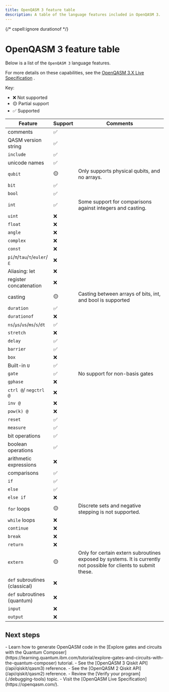 ```yaml
---
title: OpenQASM 3 feature table
description: A table of the language features included in OpenQASM 3.
---
```


{/* cspell:ignore durationof */}

# OpenQASM 3 feature table

Below is a list of the `OpenQASM 3` language features.

For more details on these capabilities, see the [OpenQASM 3.X Live Specification](https://openqasm.com/) .

Key:

*   ❌ Not supported
*   🟡 Partial support
*   ✅ Supported

| Feature                        | Support | Comments                                                                                                                  |
| ------------------------------ | ------- | ------------------------------------------------------------------------------------------------------------------------- |
| comments                       | ✅       |                                                                                                                           |
| QASM version string            | ✅       |                                                                                                                           |
| `include`                      | ✅       |                                                                                                                           |
| unicode names                  | ✅       |                                                                                                                           |
| `qubit`                        | 🟡      | Only supports physical qubits, and no arrays.                                                                             |
| `bit`                          | ✅       |                                                                                                                           |
| `bool`                         | ✅       |                                                                                                                           |
| `int`                          | ✅       | Some support for comparisons against integers and casting.                                                                |
| `uint`                         | ❌       |                                                                                                                           |
| `float`                        | ❌       |                                                                                                                           |
| `angle`                        | ❌       |                                                                                                                           |
| `complex`                      | ❌       |                                                                                                                           |
| `const`                        | ❌       |                                                                                                                           |
| `pi`/`π`/`tau`/`τ`/`euler`/`ℇ` | ❌       |                                                                                                                           |
| Aliasing: let                  | ❌       |                                                                                                                           |
| register concatenation         | ❌       |                                                                                                                           |
| casting                        | 🟡      | Casting between arrays of bits, int, and bool is supported                                                                |
| `duration`                     | ✅       |                                                                                                                           |
| `durationof`                   | ❌       |                                                                                                                           |
| `ns`/`µs`/`us`/`ms`/`s`/`dt`   | ✅       |                                                                                                                           |
| `stretch`                      | ❌       |                                                                                                                           |
| `delay`                        | ✅       |                                                                                                                           |
| `barrier`                      | ✅       |                                                                                                                           |
| `box`                          | ❌       |                                                                                                                           |
| Built-in `U`                   | ✅       |                                                                                                                           |
| `gate`                         | ✅       | No support for non-basis gates                                                                                            |
| `gphase`                       | ❌       |                                                                                                                           |
| `ctrl @`/ `negctrl @`          | ❌       |                                                                                                                           |
| `inv @`                        | ❌       |                                                                                                                           |
| `pow(k) @`                     | ❌       |                                                                                                                           |
| `reset`                        | ✅       |                                                                                                                           |
| `measure`                      | ✅       |                                                                                                                           |
| bit operations                 | ✅       |                                                                                                                           |
| boolean operations             | ✅       |                                                                                                                           |
| arithmetic expressions         | ❌       |                                                                                                                           |
| comparisons                    | ✅       |                                                                                                                           |
| `if`                           | ✅       |                                                                                                                           |
| `else`                         | ✅       |                                                                                                                           |
| `else if`                      | ❌       |                                                                                                                           |
| `for` loops                    | 🟡      | Discrete sets and negative stepping is not supported.                                                                     |
| `while` loops                  | ❌       |                                                                                                                           |
| `continue`                     | ❌       |                                                                                                                           |
| `break`                        | ❌       |                                                                                                                           |
| `return`                       | ❌       |                                                                                                                           |
| `extern`                       | 🟡      | Only for certain extern subroutines exposed by systems. It is currently not possible for clients to submit these. |
| `def` subroutines (classical)  | ❌       |                                                                                                                           |
| `def` subroutines (quantum)    | ❌       |                                                                                                                           |
| `input`                        | ❌       |                                                                                                                           |
| `output`                       | ❌       |                                                                                                                           |

## Next steps 

<Admonition type="tip" title="Recommendations">
    - Learn how to generate OpenQASM code in the [Explore gates and circuits with the Quantum Composer](https://learning.quantum.ibm.com/tutorial/explore-gates-and-circuits-with-the-quantum-composer) tutorial.
    - See the [OpenQASM 3 Qiskit API](/api/qiskit/qasm3) reference.
    - See the [OpenQASM 2 Qiskit API](/api/qiskit/qasm2) reference.
    - Review the [Verify your program](./debugging-tools) topic.
    - Visit the [OpenQASM Live Specification](https://openqasm.com/).
</Admonition>
